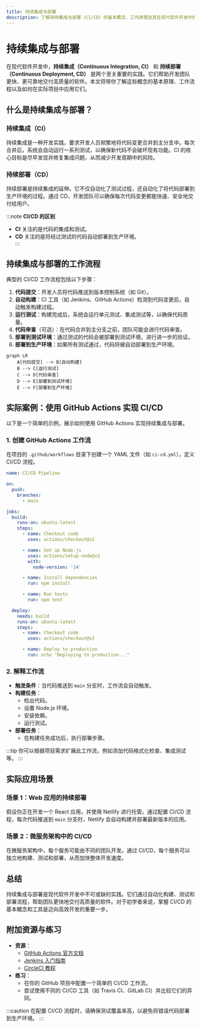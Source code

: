 ```yaml
---
title: 持续集成与部署
description: 了解持续集成与部署（CI/CD）的基本概念、工作原理及其在现代软件开发中的重要性。本文适合初学者，包含清晰的解释、代码示例和实际案例。
---
```


# 持续集成与部署

在现代软件开发中，**持续集成（Continuous Integration, CI）** 和 **持续部署（Continuous Deployment, CD）** 是两个至关重要的实践。它们帮助开发团队更快、更可靠地交付高质量的软件。本文将带你了解这些概念的基本原理、工作流程以及如何在实际项目中应用它们。

## 什么是持续集成与部署？

### 持续集成（CI）
持续集成是一种开发实践，要求开发人员频繁地将代码变更合并到主分支中。每次合并后，系统会自动运行一系列测试，以确保新代码不会破坏现有功能。CI 的核心目标是尽早发现并修复集成问题，从而减少开发周期中的风险。

### 持续部署（CD）
持续部署是持续集成的延伸。它不仅自动化了测试过程，还自动化了将代码部署到生产环境的过程。通过 CD，开发团队可以确保每次代码变更都能快速、安全地交付给用户。

:::note
**CI/CD 的区别**  
- **CI** 关注的是代码的集成和测试。  
- **CD** 关注的是将经过测试的代码自动部署到生产环境。  
:::

## 持续集成与部署的工作流程

典型的 CI/CD 工作流程包括以下步骤：

1. **代码提交**：开发人员将代码推送到版本控制系统（如 Git）。
2. **自动构建**：CI 工具（如 Jenkins、GitHub Actions）检测到代码变更后，自动触发构建过程。
3. **运行测试**：构建完成后，系统会运行单元测试、集成测试等，以确保代码质量。
4. **代码审查**（可选）：在代码合并到主分支之前，团队可能会进行代码审查。
5. **部署到测试环境**：通过测试的代码会被部署到测试环境，进行进一步的验证。
6. **部署到生产环境**：如果所有测试通过，代码将被自动部署到生产环境。

```mermaid
graph LR
    A[代码提交] --> B[自动构建]
    B --> C[运行测试]
    C --> D[代码审查]
    D --> E[部署到测试环境]
    E --> F[部署到生产环境]
```

## 实际案例：使用 GitHub Actions 实现 CI/CD

以下是一个简单的示例，展示如何使用 GitHub Actions 实现持续集成与部署。

### 1. 创建 GitHub Actions 工作流

在项目的 `.github/workflows` 目录下创建一个 YAML 文件（如 `ci-cd.yml`），定义 CI/CD 流程。

```yaml
name: CI/CD Pipeline

on:
  push:
    branches:
      - main

jobs:
  build:
    runs-on: ubuntu-latest
    steps:
      - name: Checkout code
        uses: actions/checkout@v2

      - name: Set up Node.js
        uses: actions/setup-node@v2
        with:
          node-version: '14'

      - name: Install dependencies
        run: npm install

      - name: Run tests
        run: npm test

  deploy:
    needs: build
    runs-on: ubuntu-latest
    steps:
      - name: Checkout code
        uses: actions/checkout@v2

      - name: Deploy to production
        run: echo "Deploying to production..."
```

### 2. 解释工作流

- **触发条件**：当代码推送到 `main` 分支时，工作流会自动触发。
- **构建任务**：
  - 检出代码。
  - 设置 Node.js 环境。
  - 安装依赖。
  - 运行测试。
- **部署任务**：
  - 在构建任务成功后，执行部署步骤。

:::tip
你可以根据项目需求扩展此工作流，例如添加代码格式化检查、集成测试等。
:::

## 实际应用场景

### 场景 1：Web 应用的持续部署
假设你正在开发一个 React 应用，并使用 Netlify 进行托管。通过配置 CI/CD 流程，每次代码推送到 `main` 分支时，Netlify 会自动构建并部署最新版本的应用。

### 场景 2：微服务架构中的 CI/CD
在微服务架构中，每个服务可能由不同的团队开发。通过 CI/CD，每个服务可以独立地构建、测试和部署，从而加快整体开发速度。

## 总结

持续集成与部署是现代软件开发中不可或缺的实践。它们通过自动化构建、测试和部署流程，帮助团队更快地交付高质量的软件。对于初学者来说，掌握 CI/CD 的基本概念和工具是迈向高效开发的重要一步。

## 附加资源与练习

- **资源**：
  - [GitHub Actions 官方文档](https://docs.github.com/en/actions)
  - [Jenkins 入门指南](https://www.jenkins.io/doc/)
  - [CircleCI 教程](https://circleci.com/docs/)
- **练习**：
  - 在你的 GitHub 项目中配置一个简单的 CI/CD 工作流。
  - 尝试使用不同的 CI/CD 工具（如 Travis CI、GitLab CI）并比较它们的异同。

:::caution
在配置 CI/CD 流程时，请确保测试覆盖率高，以避免将错误代码部署到生产环境。
:::